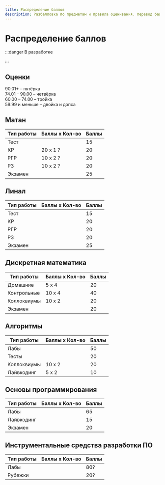 ```yaml
---
title: Распределение баллов
description: Разбалловка по предметам и правила оценивания. перевод баллов в оценки
---
```



<BackButton />

# Распределение баллов

:::danger В разработке

:::

## Оценки
90.01+ – пятёрка <br />
74.01 – 90.00 – четвёрка <br />
60.00 – 74.00 – тройка <br />
59.99 и меньше – двойка и допса <br />

## Матан
| Тип работы | Баллы x Кол-во | Баллы |
|------------|----------------|-------|
| Тест       |                |   15  |
| КР         | 20 x 1 ?       |   20  |
| РГР        | 10 x 2 ?       |   20  |
| РЗ         | 10 x 2 ?       |   20  |
| Экзамен    |                |   25  |

## Линал
| Тип работы | Баллы x Кол-во | Баллы |
|------------|----------------|-------|
| Тест       |                |   15  |
| КР         |                |   20  |
| РГР        |                |   20  |
| РЗ         |                |   20  |
| Экзамен    |                |   25  |

## Дискретная математика
| Тип работы  | Баллы x Кол-во | Баллы |
|-------------|----------------|-------|
| Домашние    | 5 x 4          | 20    |
| Контрольные | 10 x 4         |   40  |
| Коллоквиумы | 10 x 2         |   20  |
| Экзамен     |                | 20    |

## Алгоритмы
| Тип работы  | Баллы x Кол-во | Баллы |
|-------------|----------------|-------|
| Лабы        |                |   50  |
| Тесты       |                |   20  |
| Коллоквиумы | 10 x 2         |   20  |
| Лайвкодинг  | 5 x 2          |   10  |

## Основы программирования
| Тип работы | Баллы x Кол-во | Баллы |
|------------|----------------|-------|
| Лабы       |                |   65  |
| Лайвкодинг |                |   15  |
| Экзамен    |                |   20  |

## Инструментальные средства разработки ПО
| Тип работы | Баллы x Кол-во | Баллы |
|------------|----------------|-------|
| Лабы       |                |  80?  |
| Рубежки    |                |  20?  |


<EditPageLink filePath="/src/pages/point-distribution.mdx" />

